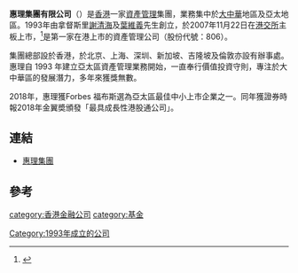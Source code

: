 {{Infobox_Company |
  company_name   = 惠理集團有限公司 |
  company_logo   = [[File:valuepartners.png|File:valuepartners.png]] |
  company_type   = [[上市公司|上市公司]]|
  company_slogan = |
  history        = |
  foundation     = 1993年|
  location       = {{HK}}[[中環|中環]]皇后大道中99號中環中心43樓|
  key_people     = 創辦人：拿督斯里[[謝清海|謝清海]]、[[葉維義|葉維義]]<br />[[主席|主席]]：拿督斯里謝清海<br/>[[副主席|副主席]]：蘇俊祺<br/>[[行政總裁|行政總裁]]：區景麟|
  雇员人数  = |
  industry       = [[金融|金融]]|
  products       = [[基金|基金]]|
  revenue        = |
  net_income     = |
  homepage       = [http://www.valuepartnersgroup.com.hk 惠理集團有限公司]
|aum=166億美元（截至2017年12月31日）}}

'''惠理集團有限公司'''（{{sehk|0806}}）是[[香港|香港]]一家[[資產管理|資產管理]]集團，業務集中於[[大中華|大中華]]地區及亞太地區。1993年由拿督斯里[[謝清海|謝清海]]及[[葉維義|葉維義]]先生創立，於2007年11月22日在[[港交所|港交所]]主板上市，<ref>{{Cite web |url=http://finance.people.com.cn/BIG5/6505980.html |title=惠理基金香港上市 |accessdate=2009-01-25 |archive-date=2009-11-14 |archive-url=https://web.archive.org/web/20091114123008/http://finance.people.com.cn/BIG5/6505980.html |dead-url=no }}</ref>是第一家在港上市的資產管理公司（股份代號：806）。

集團總部設於香港，於北京、上海、深圳、新加坡、吉隆坡及倫敦亦設有辦事處。惠理自 1993 年建立亞太區資產管理業務開始，一直奉行價值投資守則，專注於大中華區的發展潛力，多年來獲獎無數。

2018年，惠理獲Forbes 福布斯選為亞太區最佳中小上巿企業之一。同年獲證券時報2018年金翼奬頒發「最具成長性港股通公司」。

==連結==
*[http://www.valuepartners.com.hk 惠理集團] {{Wayback|url=http://www.valuepartners.com.hk/ |date=20200804223344 }}

==參考==
{{reflist}}

[[category:香港金融公司|category:香港金融公司]]
[[category:基金|category:基金]]
[[Category:1993年成立的公司|Category:1993年成立的公司]]